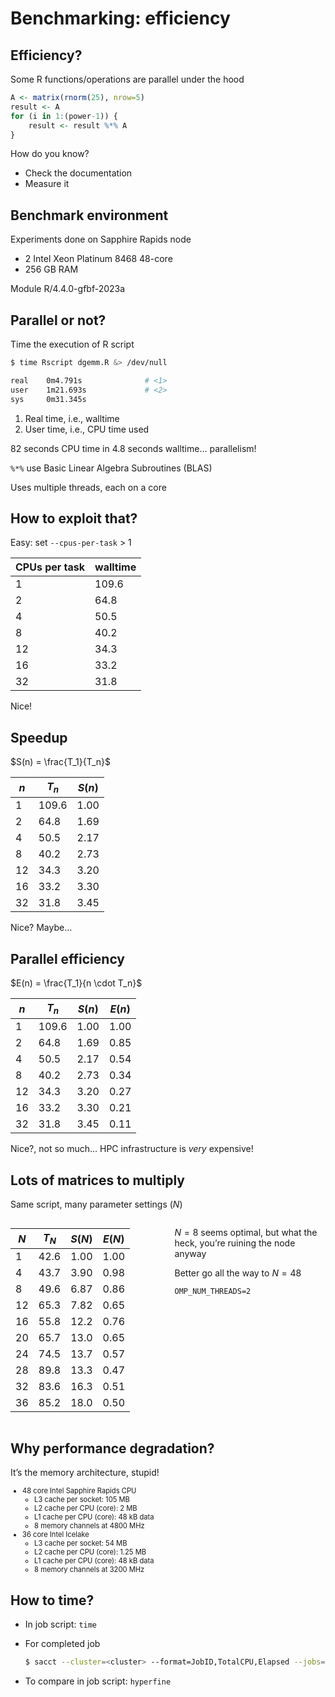 # Benchmarking: efficiency


## Efficiency?

Some R functions/operations are parallel under the hood

::: {.fragment}
```r
A <- matrix(rnorm(25), nrow=5)
result <- A
for (i in 1:(power-1)) {
    result <- result %*% A
}
```
:::

::: {.fragment}
How do you know?

- Check the documentation
- Measure it
:::


## Benchmark environment

Experiments done on Sapphire Rapids node

- 2 Intel Xeon Platinum 8468 48-core
- 256 GB RAM

Module R/4.4.0-gfbf-2023a


## Parallel or not?

Time the execution of R script

```bash
$ time Rscript dgemm.R &> /dev/null

real    0m4.791s              # <1>
user    1m21.693s             # <2>
sys     0m31.345s
```

1. Real time, i.e., walltime
2. User time, i.e., CPU time used

82 seconds CPU time in 4.8 seconds walltime... [parallelism!]{.fragment}

::: {.fragment}
`%*%` use Basic Linear Algebra Subroutines (BLAS)

Uses multiple threads, each on a core
:::


## How to exploit that?

Easy: set `--cpus-per-task` > 1

::: {style="font-size: 80%;"}
| CPUs per task | walltime |
|---------------|----------|
| 1             | 109.6    |
| 2             |  64.8    |
| 4             |  50.5    |
| 8             |  40.2    |
| 12            |  34.3    |
| 16            |  33.2    |
| 32            |  31.8    |
:::

[Nice!]{.fragment}


## Speedup

$S(n) = \frac{T_1}{T_n}$

::: {style="font-size: 80%;"}
| $n$           | $T_n$    | $S(n)$  |
|---------------|----------|---------|
| 1             | 109.6    | 1.00    |
| 2             |  64.8    | 1.69    |
| 4             |  50.5    | 2.17    |
| 8             |  40.2    | 2.73    |
| 12            |  34.3    | 3.20    |
| 16            |  33.2    | 3.30    |
| 32            |  31.8    | 3.45    |
:::

[Nice? Maybe...]{.fragment}


## Parallel efficiency

$E(n) = \frac{T_1}{n \cdot T_n}$

::: {style="font-size: 80%;"}
| $n$           | $T_n$    | $S(n)$  | $E(n)$ |
|---------------|----------|---------|--------|
| 1             | 109.6    | 1.00    | 1.00   |
| 2             |  64.8    | 1.69    | 0.85   |
| 4             |  50.5    | 2.17    | 0.54   |
| 8             |  40.2    | 2.73    | 0.34   |
| 12            |  34.3    | 3.20    | 0.27   |
| 16            |  33.2    | 3.30    | 0.21   |
| 32            |  31.8    | 3.45    | 0.11   |
:::

[Nice?, not so much...]{.fragment} [HPC infrastructure is *very* expensive!]{.fragment}


## Lots of matrices to multiply

Same script, many parameter settings ($N$)

::::: {.columns}

:::: {.column width=50%}
::: {style="font-size: 75%;"}
| $N$           | $T_N$    | $S(N)$  | $E(N)$ |
|---------------|----------|---------|--------|
| 1             | 42.6     | 1.00    | 1.00   |
| 4             | 43.7     | 3.90    | 0.98   |
| 8             | 49.6     | 6.87    | 0.86   |
| 12            | 65.3     | 7.82    | 0.65   |
| 16            | 55.8     | 12.2    | 0.76   |
| 20            | 65.7     | 13.0    | 0.65   |
| 24            | 74.5     | 13.7    | 0.57   |
| 28            | 89.8     | 13.3    | 0.47   |
| 32            | 83.6     | 16.3    | 0.51   |
| 36            | 85.2     | 18.0    | 0.50   |
:::
::::

:::: {.column width=50% .fragment}
$N = 8$ seems optimal, but what the heck, you're ruining the node anyway

Better go all the way to $N = 48$

::: {.callout-note}
`OMP_NUM_THREADS=2`
:::
::::

:::::


## Why performance degradation?

It's the memory architecture, stupid!

::: {style="font-size: 80%;"}
- 48 core Intel Sapphire Rapids CPU
  - L3 cache per socket: 105 MB
  - L2 cache per CPU (core): 2 MB
  - L1 cache per CPU (core): 48 kB data
  - 8 memory channels at 4800 MHz
- 36 core Intel Icelake
  - L3 cache per socket: 54 MB
  - L2 cache per CPU (core): 1.25 MB
  - L1 cache per CPU (core): 48 kB data
  - 8 memory channels at 3200 MHz
:::


## How to time?

- In job script: `time`
- For completed job
  ```bash
  $ sacct --cluster=<cluster> --format=JobID,TotalCPU,Elapsed --jobs=<job-id>
  ```
- To compare in job script: `hyperfine`
